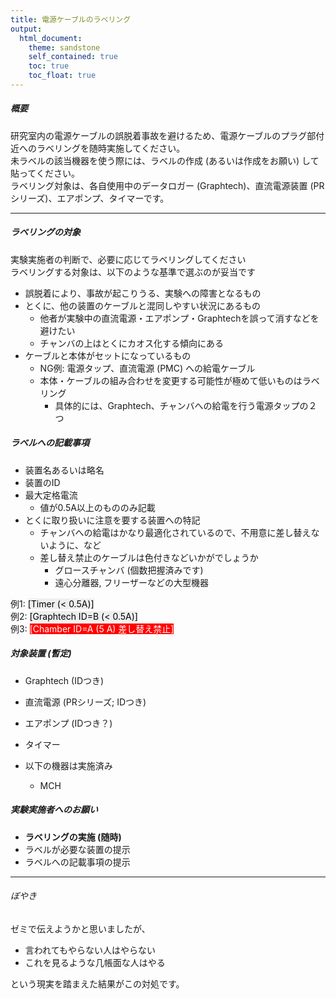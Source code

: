 ```yaml
---
title: 電源ケーブルのラベリング
output:
  html_document:
    theme: sandstone
    self_contained: true
    toc: true
    toc_float: true
---
```


##### 概要  

研究室内の電源ケーブルの誤脱着事故を避けるため、電源ケーブルのプラグ部付近へのラベリングを随時実施してください。  
未ラベルの該当機器を使う際には、ラベルの作成 (あるいは作成をお願い) して貼ってください。  
ラベリング対象は、各自使用中のデータロガー (Graphtech)、直流電源装置 (PRシリーズ)、エアポンプ、タイマーです。  

------------

##### ラベリングの対象  

実験実施者の判断で、必要に応じてラベリングしてください  
ラベリングする対象は、以下のような基準で選ぶのが妥当です  

* 誤脱着により、事故が起こりうる、実験への障害となるもの  
* とくに、他の装置のケーブルと混同しやすい状況にあるもの  
    * 他者が実験中の直流電源・エアポンプ・Graphtechを誤って消すなどを避けたい  
    * チャンバの上はとくにカオス化する傾向にある  
* ケーブルと本体がセットになっているもの  
    * NG例: 電源タップ、直流電源 (PMC) への給電ケーブル  
    * 本体・ケーブルの組み合わせを変更する可能性が極めて低いものはラベリング  
        * 具体的には、Graphtech、チャンバへの給電を行う電源タップの２つ  

##### ラベルへの記載事項  


* 装置名あるいは略名  
* 装置のID  
* 最大定格電流  
    * 値が0.5A以上のもののみ記載  
* とくに取り扱いに注意を要する装置への特記  
    * チャンバへの給電はかなり最適化されているので、不用意に差し替えないように、など  
    * 差し替え禁止のケーブルは色付きなどいかがでしょうか  
        * グロースチャンバ (個数把握済みです)  
        * 遠心分離器, フリーザーなどの大型機器  

例1: <span style="background:#EEEEEE; color:black;">[Timer (< 0.5A)]</span>  
例2: <span style="background:#EEEEEE; color:black;">[Graphtech ID=B (< 0.5A)]</span>  
例3: <span style="background:red; color:white;">[Chamber ID=A (5 A) 差し替え禁止]</span>  


##### 対象装置 (暫定)  

* Graphtech (IDつき)
* 直流電源 (PRシリーズ; IDつき)  
* エアポンプ (IDつき？)  
* タイマー  

* 以下の機器は実施済み  
    * MCH  


##### 実験実施者へのお願い  

* <b>ラベリングの実施 (随時)</b>
* ラベルが必要な装置の提示  
* ラベルへの記載事項の提示  

-----

###### ぼやき

ゼミで伝えようかと思いましたが、

* 言われてもやらない人はやらない  
* これを見るような几帳面な人はやる  

という現実を踏まえた結果がこの対処です。  